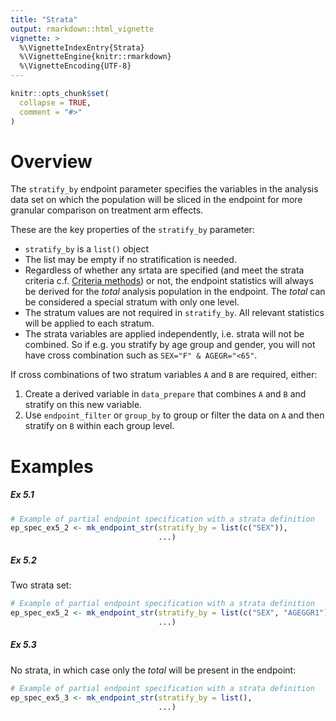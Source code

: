 ```yaml
---
title: "Strata"
output: rmarkdown::html_vignette
vignette: >
  %\VignetteIndexEntry{Strata}
  %\VignetteEngine{knitr::rmarkdown}
  %\VignetteEncoding{UTF-8}
---
```


```r
knitr::opts_chunk$set(
  collapse = TRUE,
  comment = "#>"
)
```

# Overview

The `stratify_by` endpoint parameter specifies the variables in the analysis data set on which the population will be sliced in the endpoint for more granular comparison on treatment arm effects. 

These are the key properties of the `stratify_by` parameter:

* `stratify_by` is a `list()` object
* The list may be empty if no stratification is needed. 
* Regardless of whether any srtata are specified (and meet the strata criteria c.f. [Criteria methods](methods_criteria.html)) or not, the endpoint statistics will always be derived for the *total* analysis population in the endpoint. The *total* can be considered a special stratum with only one level. 
* The stratum values are not required in `stratify_by`. All relevant statistics will be applied to each stratum.
* The strata variables are applied independently, i.e. strata will not be combined. So if e.g. you stratify by age group and gender, you will not have cross combination such as `SEX="F" & AGEGR="<65"`. 

If cross combinations of two stratum variables `A` and `B` are required, either: 

1. Create a derived variable in `data_prepare` that combines `A` and `B` and stratify on this new variable.
2. Use `endpoint_filter` or `group_by` to group or filter the data on `A` and then stratify on `B` within each group level.

# Examples

##### Ex 5.1


```r
# Example of partial endpoint specification with a strata definition
ep_spec_ex5_2 <- mk_endpoint_str(stratify_by = list(c("SEX")),
                                 ...)
```

##### Ex 5.2

Two strata set:

```r
# Example of partial endpoint specification with a strata definition
ep_spec_ex5_2 <- mk_endpoint_str(stratify_by = list(c("SEX", "AGEGGR1")),
                                 ...)
```

##### Ex 5.3

No strata, in which case only the *total* will be present in the endpoint:

```r
# Example of partial endpoint specification with a strata definition
ep_spec_ex5_3 <- mk_endpoint_str(stratify_by = list(),
                                 ...)
```

